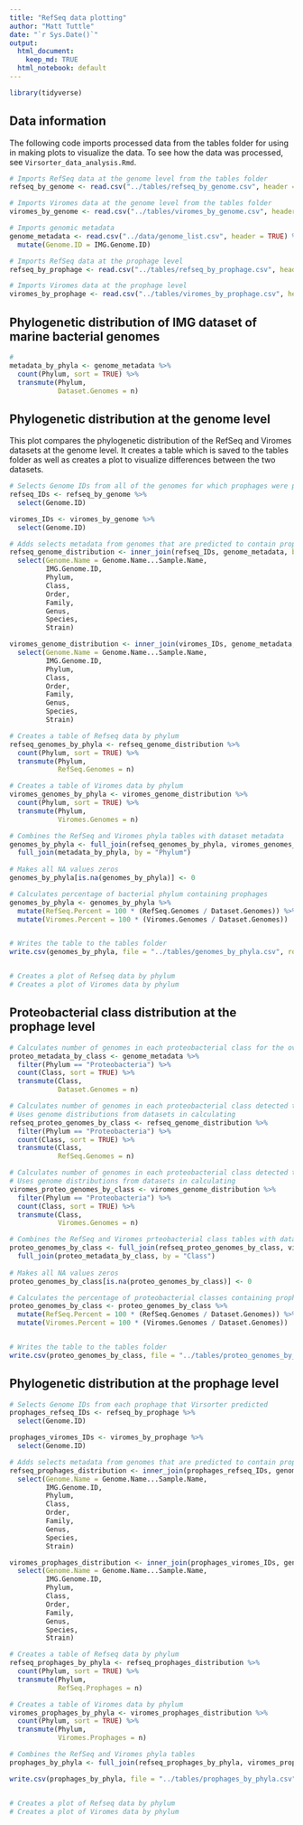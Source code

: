 ```yaml
---
title: "RefSeq data plotting"
author: "Matt Tuttle"
date: "`r Sys.Date()`"
output:
  html_document:
    keep_md: TRUE
  html_notebook: default
---
```


```r

library(tidyverse)

```

## Data information

The following code imports processed data from the tables folder for using in making plots to visualize the data. To see how the data was processed, see `Virsorter_data_analysis.Rmd`.

```r

# Imports RefSeq data at the genome level from the tables folder
refseq_by_genome <- read.csv("../tables/refseq_by_genome.csv", header = TRUE)

# Imports Viromes data at the genome level from the tables folder
viromes_by_genome <- read.csv("../tables/viromes_by_genome.csv", header = TRUE)

# Imports genomic metadata
genome_metadata <- read.csv("../data/genome_list.csv", header = TRUE) %>%
  mutate(Genome.ID = IMG.Genome.ID)

# Imports RefSeq data at the prophage level
refseq_by_prophage <- read.csv("../tables/refseq_by_prophage.csv", header = TRUE)

# Imports Viromes data at the prophage level
viromes_by_prophage <- read.csv("../tables/viromes_by_prophage.csv", header = TRUE)


```

## Phylogenetic distribution of IMG dataset of marine bacterial genomes

```r

# 
metadata_by_phyla <- genome_metadata %>%
  count(Phylum, sort = TRUE) %>%
  transmute(Phylum,
            Dataset.Genomes = n)

```


## Phylogenetic distribution at the genome level

This plot compares the phylogenetic distribution of the RefSeq and Viromes datasets at the genome level. It creates a table which is saved to the tables folder as well as creates a plot to visualize differences between the two datasets.

```r

# Selects Genome IDs from all of the genomes for which prophages were predicted
refseq_IDs <- refseq_by_genome %>%
  select(Genome.ID)

viromes_IDs <- viromes_by_genome %>%
  select(Genome.ID)

# Adds selects metadata from genomes that are predicted to contain prophages
refseq_genome_distribution <- inner_join(refseq_IDs, genome_metadata, by = "Genome.ID") %>%
  select(Genome.Name = Genome.Name...Sample.Name,
         IMG.Genome.ID,
         Phylum,
         Class,
         Order,
         Family,
         Genus,
         Species,
         Strain)

viromes_genome_distribution <- inner_join(viromes_IDs, genome_metadata, by = "Genome.ID") %>%
  select(Genome.Name = Genome.Name...Sample.Name,
         IMG.Genome.ID,
         Phylum,
         Class,
         Order,
         Family,
         Genus,
         Species,
         Strain)

# Creates a table of Refseq data by phylum
refseq_genomes_by_phyla <- refseq_genome_distribution %>%
  count(Phylum, sort = TRUE) %>%
  transmute(Phylum,
            RefSeq.Genomes = n)

# Creates a table of Viromes data by phylum
viromes_genomes_by_phyla <- viromes_genome_distribution %>%
  count(Phylum, sort = TRUE) %>%
  transmute(Phylum,
            Viromes.Genomes = n)

# Combines the RefSeq and Viromes phyla tables with dataset metadata
genomes_by_phyla <- full_join(refseq_genomes_by_phyla, viromes_genomes_by_phyla, by = "Phylum") %>%
  full_join(metadata_by_phyla, by = "Phylum")
  
# Makes all NA values zeros
genomes_by_phyla[is.na(genomes_by_phyla)] <- 0

# Calculates percentage of bacterial phylum containing prophages
genomes_by_phyla <- genomes_by_phyla %>%
  mutate(RefSeq.Percent = 100 * (RefSeq.Genomes / Dataset.Genomes)) %>%
  mutate(Viromes.Percent = 100 * (Viromes.Genomes / Dataset.Genomes))


# Writes the table to the tables folder
write.csv(genomes_by_phyla, file = "../tables/genomes_by_phyla.csv", row.names = FALSE)


# Creates a plot of Refseq data by phylum
# Creates a plot of Viromes data by phylum

```

## Proteobacterial class distribution at the prophage level

```r

# Calculates number of genomes in each proteobacterial class for the overall dataset
proteo_metadata_by_class <- genome_metadata %>%
  filter(Phylum == "Proteobacteria") %>%
  count(Class, sort = TRUE) %>%
  transmute(Class,
            Dataset.Genomes = n)

# Calculates number of genomes in each proteobacterial class detected to contain a prophage via the refseq database
# Uses genome distributions from datasets in calculating
refseq_proteo_genomes_by_class <- refseq_genome_distribution %>%
  filter(Phylum == "Proteobacteria") %>%
  count(Class, sort = TRUE) %>%
  transmute(Class,
            RefSeq.Genomes = n)

# Calculates number of genomes in each proteobacterial class detected to contain a prophage via the viromes database
# Uses genome distributions from datasets in calculating
viromes_proteo_genomes_by_class <- viromes_genome_distribution %>%
  filter(Phylum == "Proteobacteria") %>%
  count(Class, sort = TRUE) %>%
  transmute(Class,
            Viromes.Genomes = n)

# Combines the RefSeq and Viromes prteobacterial class tables with dataset metadata
proteo_genomes_by_class <- full_join(refseq_proteo_genomes_by_class, viromes_proteo_genomes_by_class, by = "Class") %>%
  full_join(proteo_metadata_by_class, by = "Class")
  
# Makes all NA values zeros
proteo_genomes_by_class[is.na(proteo_genomes_by_class)] <- 0

# Calculates the percentage of proteobacterial classes containing prophages
proteo_genomes_by_class <- proteo_genomes_by_class %>%
  mutate(RefSeq.Percent = 100 * (RefSeq.Genomes / Dataset.Genomes)) %>%
  mutate(Viromes.Percent = 100 * (Viromes.Genomes / Dataset.Genomes))


# Writes the table to the tables folder
write.csv(proteo_genomes_by_class, file = "../tables/proteo_genomes_by_class.csv", row.names = FALSE)

```


## Phylogenetic distribution at the prophage level

```r

# Selects Genome IDs from each prophage that Virsorter predicted
prophages_refseq_IDs <- refseq_by_prophage %>%
  select(Genome.ID)

prophages_viromes_IDs <- viromes_by_prophage %>%
  select(Genome.ID)

# Adds selects metadata from genomes that are predicted to contain prophages
refseq_prophages_distribution <- inner_join(prophages_refseq_IDs, genome_metadata, by = "Genome.ID") %>%
  select(Genome.Name = Genome.Name...Sample.Name,
         IMG.Genome.ID,
         Phylum,
         Class,
         Order,
         Family,
         Genus,
         Species,
         Strain)

viromes_prophages_distribution <- inner_join(prophages_viromes_IDs, genome_metadata, by = "Genome.ID") %>%
  select(Genome.Name = Genome.Name...Sample.Name,
         IMG.Genome.ID,
         Phylum,
         Class,
         Order,
         Family,
         Genus,
         Species,
         Strain)

# Creates a table of Refseq data by phylum
refseq_prophages_by_phyla <- refseq_prophages_distribution %>%
  count(Phylum, sort = TRUE) %>%
  transmute(Phylum,
            RefSeq.Prophages = n)

# Creates a table of Viromes data by phylum
viromes_prophages_by_phyla <- viromes_prophages_distribution %>%
  count(Phylum, sort = TRUE) %>%
  transmute(Phylum,
            Viromes.Prophages = n)

# Combines the RefSeq and Viromes phyla tables
prophages_by_phyla <- full_join(refseq_prophages_by_phyla, viromes_prophages_by_phyla, by = "Phylum")

write.csv(prophages_by_phyla, file = "../tables/prophages_by_phyla.csv", row.names = FALSE)


# Creates a plot of Refseq data by phylum
# Creates a plot of Viromes data by phylum


```

